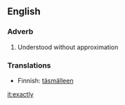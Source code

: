 ==English==
===Adverb===
# Understood without approximation

===Translations===
*Finnish: [[täsmälleen]]

[[it:exactly]]
